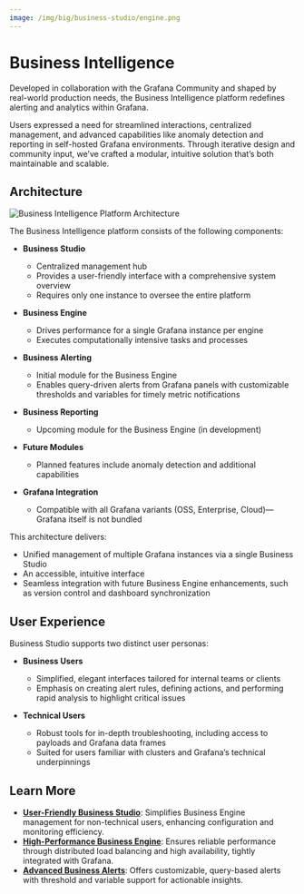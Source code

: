```yaml
---
image: /img/big/business-studio/engine.png
---
```



# Business Intelligence

Developed in collaboration with the Grafana Community and shaped by real-world production needs, the Business Intelligence platform redefines alerting and analytics within Grafana.

Users expressed a need for streamlined interactions, centralized management, and advanced capabilities like anomaly detection and reporting in self-hosted Grafana environments. Through iterative design and community input, we’ve crafted a modular, intuitive solution that’s both maintainable and scalable.

## Architecture

<Image
  title="Business Intelligence Platform Architecture"
  src="/img/big/platform.png"
/>

The Business Intelligence platform consists of the following components:

- **Business Studio**

  - Centralized management hub
  - Provides a user-friendly interface with a comprehensive system overview
  - Requires only one instance to oversee the entire platform

- **Business Engine**

  - Drives performance for a single Grafana instance per engine
  - Executes computationally intensive tasks and processes

- **Business Alerting**

  - Initial module for the Business Engine
  - Enables query-driven alerts from Grafana panels with customizable thresholds and variables for timely metric notifications

- **Business Reporting**

  - Upcoming module for the Business Engine (in development)

- **Future Modules**

  - Planned features include anomaly detection and additional capabilities

- **Grafana Integration**
  - Compatible with all Grafana variants (OSS, Enterprise, Cloud)—Grafana itself is not bundled

This architecture delivers:

- Unified management of multiple Grafana instances via a single Business Studio
- An accessible, intuitive interface
- Seamless integration with future Business Engine enhancements, such as version control and dashboard synchronization

## User Experience

Business Studio supports two distinct user personas:

- **Business Users**

  - Simplified, elegant interfaces tailored for internal teams or clients
  - Emphasis on creating alert rules, defining actions, and performing rapid analysis to highlight critical issues

- **Technical Users**
  - Robust tools for in-depth troubleshooting, including access to payloads and Grafana data frames
  - Suited for users familiar with clusters and Grafana’s technical underpinnings

## Learn More

- **[User-Friendly Business Studio](/big/studio)**: Simplifies Business Engine management for non-technical users, enhancing configuration and monitoring efficiency.
- **[High-Performance Business Engine](/big/engine)**: Ensures reliable performance through distributed load balancing and high availability, tightly integrated with Grafana.
- **[Advanced Business Alerts](/big/alerting)**: Offers customizable, query-based alerts with threshold and variable support for actionable insights.

<Feedback />
